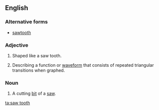 ==English==

===Alternative forms===
*[[sawtooth]]

===Adjective===
{{en-adj|-}}

#Shaped like a saw tooth.
#{{context|mathematics|engineering}} Describing a function or [[waveform]] that consists of repeated triangular transitions when graphed.

===Noun===
{{en-noun|pl=saw teeth}}

# A cutting [[bit]] of a [[saw]].

[[ta:saw tooth]]